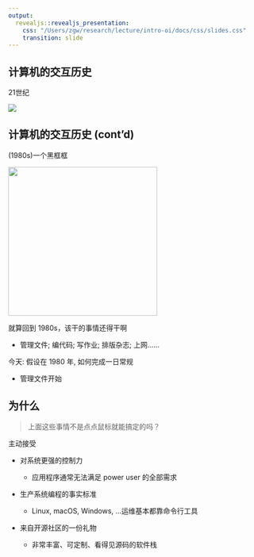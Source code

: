 ```yaml
---
output: 
  revealjs::revealjs_presentation:
    css: "/Users/zgw/research/lecture/intro-oi/docs/css/slides.css"
    transition: slide
---
```


## 计算机的交互历史

21世纪

![](images/clipboard-453487300.png)

## 计算机的交互历史 (cont'd)

(1980s)一个黑框框

![](images/clipboard-2007311007.png){width="300"}

就算回到 1980s，该干的事情还得干啊

-   管理文件; 编代码; 写作业; 排版杂志; 上网……

今天: 假设在 1980 年, 如何完成一日常规

-   管理文件开始

## 为什么

> 上面这些事情不是点点鼠标就能搞定的吗？

主动接受

-   对系统更强的控制力

    -   应用程序通常无法满足 power user 的全部需求

-   生产系统编程的事实标准

    -   Linux, macOS, Windows, ...运维基本都靠命令行工具

-   来自开源社区的一份礼物

    -   非常丰富、可定制、看得见源码的软件栈
